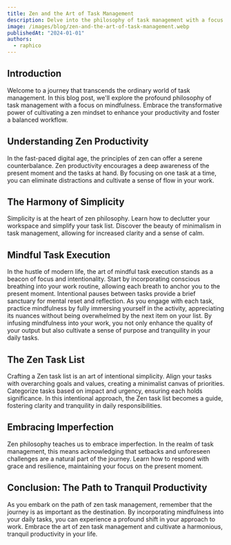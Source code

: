 ```yaml
---
title: Zen and the Art of Task Management
description: Delve into the philosophy of task management with a focus on mindfulness. Explore how cultivating a zen mindset can enhance productivity and foster a balanced workflow
image: /images/blog/zen-and-the-art-of-task-management.webp
publishedAt: "2024-01-01"
authors:
  - raphico
---
```


## Introduction

Welcome to a journey that transcends the ordinary world of task management. In this blog post, we'll explore the profound philosophy of task management with a focus on mindfulness. Embrace the transformative power of cultivating a zen mindset to enhance your productivity and foster a balanced workflow.

## Understanding Zen Productivity

In the fast-paced digital age, the principles of zen can offer a serene counterbalance. Zen productivity encourages a deep awareness of the present moment and the tasks at hand. By focusing on one task at a time, you can eliminate distractions and cultivate a sense of flow in your work.

## The Harmony of Simplicity

Simplicity is at the heart of zen philosophy. Learn how to declutter your workspace and simplify your task list. Discover the beauty of minimalism in task management, allowing for increased clarity and a sense of calm.

## Mindful Task Execution

In the hustle of modern life, the art of mindful task execution stands as a beacon of focus and intentionality. Start by incorporating conscious breathing into your work routine, allowing each breath to anchor you to the present moment. Intentional pauses between tasks provide a brief sanctuary for mental reset and reflection. As you engage with each task, practice mindfulness by fully immersing yourself in the activity, appreciating its nuances without being overwhelmed by the next item on your list. By infusing mindfulness into your work, you not only enhance the quality of your output but also cultivate a sense of purpose and tranquility in your daily tasks.

## The Zen Task List

Crafting a Zen task list is an art of intentional simplicity. Align your tasks with overarching goals and values, creating a minimalist canvas of priorities. Categorize tasks based on impact and urgency, ensuring each holds significance. In this intentional approach, the Zen task list becomes a guide, fostering clarity and tranquility in daily responsibilities.

## Embracing Imperfection

Zen philosophy teaches us to embrace imperfection. In the realm of task management, this means acknowledging that setbacks and unforeseen challenges are a natural part of the journey. Learn how to respond with grace and resilience, maintaining your focus on the present moment.

## Conclusion: The Path to Tranquil Productivity

As you embark on the path of zen task management, remember that the journey is as important as the destination. By incorporating mindfulness into your daily tasks, you can experience a profound shift in your approach to work. Embrace the art of zen task management and cultivate a harmonious, tranquil productivity in your life.
